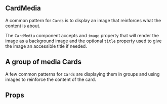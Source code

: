 
<Meta component={CardMedia} title="Content/CardMedia" />

## CardMedia

A common pattern for `Cards` is to display an image that reinforces what the content is about.

The `CardMedia` component accepts and `image` property that will render the image as a background image and the optional `title` property used to give the image an accessible title if needed.

<Editor code={storyExample} />

## A group of media Cards

A few common patterns for `Cards` are displaying them in groups and using images to reinforce the content of the card.

<Editor code={storyExample2} />

## Props

<ArgsTable of={CardMedia} exclude={excludedProps} />

